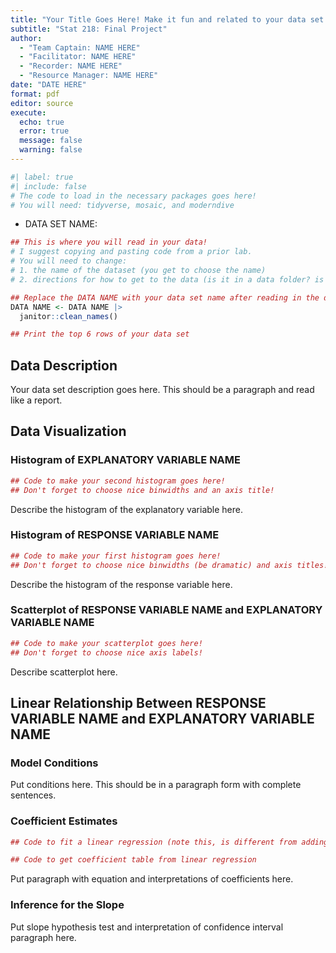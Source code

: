 ```yaml
---
title: "Your Title Goes Here! Make it fun and related to your data set!"
subtitle: "Stat 218: Final Project"
author:
  - "Team Captain: NAME HERE"
  - "Facilitator: NAME HERE"
  - "Recorder: NAME HERE"
  - "Resource Manager: NAME HERE"
date: "DATE HERE"
format: pdf
editor: source
execute:
  echo: true
  error: true
  message: false
  warning: false
---
```


<!-- Note, anything in green is a comment and will not show when your document is rendered. Please type your material below the green comments. -->

```r
#| label: true
#| include: false
# The code to load in the necessary packages goes here!
# You will need: tidyverse, mosaic, and moderndive
```

-   DATA SET NAME: <copy paste link to data set here>

```r
## This is where you will read in your data! 
# I suggest copying and pasting code from a prior lab. 
# You will need to change: 
# 1. the name of the dataset (you get to choose the name)
# 2. directions for how to get to the data (is it in a data folder? is it in the main folder?)

```

```r
## Replace the DATA NAME with your data set name after reading in the data. This will make sure the names in your data set are all "clean" -- no spaces, all lowercase, etc. 
DATA NAME <- DATA NAME |> 
  janitor::clean_names()
```

```r
## Print the top 6 rows of your data set
```

## Data Description

<!-- In this section you are to describe your data set! Include the following components in your paragraph description. -->
<!-- Describe the context of your data set **in your own words**! Make sure to tell me where the data set came from, what an observational unit is, and what variables / information is stored in the data set. -->
<!-- Tell me why your group picked this data set. -->
<!-- Describe the two quantitative variables you are interested in. Which is the the explanatory variable and which is the response? What do you expect the relationship to be? -->

Your data set description goes here. This should be a paragraph and read like a report.

## Data Visualization

<!-- In this section you will create three visualizations of your data -->

### Histogram of EXPLANATORY VARIABLE NAME

```r
## Code to make your second histogram goes here! 
## Don't forget to choose nice binwidths and an axis title!
```

<!-- Describe what you see in the histogram. Your description must include the following components: center, spread, shape, outliers. Your group may choose to additionally run the favstats() function to get summary statistics for this variable.  -->

Describe the histogram of the explanatory variable here.

### Histogram of RESPONSE VARIABLE NAME

```r
## Code to make your first histogram goes here! 
## Don't forget to choose nice binwidths (be dramatic) and axis titles!
```

<!-- Describe what you see in the histogram. Your description must include the following components: center, spread, shape, outliers. Your group may choose to additionally run the favstats() function to get summary statistics for this variable. -->

Describe the histogram of the response variable here.

### Scatterplot of RESPONSE VARIABLE NAME and EXPLANATORY VARIABLE NAME

```r
## Code to make your scatterplot goes here! 
## Don't forget to choose nice axis labels!
```

<!-- Here is where you describe what you see in the scatterplot. Your description must include the following components: direction, shape, strength, outliers -->

Describe scatterplot here.

## Linear Relationship Between RESPONSE VARIABLE NAME and EXPLANATORY VARIABLE NAME

### Model Conditions

<!-- Here is where you describe the four conditions (LINE) for linear regression.  -->
<!-- State what the condition is and if you believe it is / is not violated IN THE CONTEXT OF YOUR DATA! -->

Put conditions here. This should be in a paragraph form with complete sentences.

### Coefficient Estimates

```r
## Code to fit a linear regression (note this, is different from adding the line to the scatterplot).
```

```r
## Code to get coefficient table from linear regression
```

<!-- Make sure to type the equation (in context of your data) and interpret the coefficients in context of your data set here. -->

Put paragraph with equation and interpretations of coefficients here.

### Inference for the Slope

<!-- Describe the hypothesis test and results for whether the slope is 0.  Make sure to include all parts necessary for a hypothesis test from setup to conclusion. Make sure to use context of your data.  -->
<!-- Describe the confidence interval for the true slope.  Make sure to use context of your data.-->

Put slope hypothesis test and interpretation of confidence interval paragraph here.

